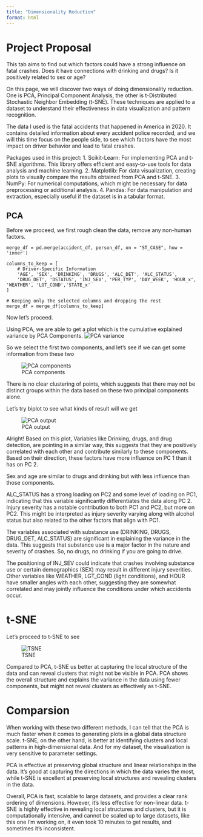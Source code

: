 ```yaml
---
title: "Dimensionality Reduction"
format: html
---
```


# Project Proposal

This tab aims to find out which factors could have a strong influence on fatal crashes. Does it have connections with drinking and drugs? Is it positively related to sex or age?

On this page, we will discover two ways of doing dimensionality reduction. One is PCA, Principal Component Analysis, the other is t-Distributed Stochastic Neighbor Embedding (t-SNE). These techniques are applied to a dataset to understand their effectiveness in data visualization and pattern recognition.

The data I used is the fatal accidents that happened in America in 2020. It contains detailed information about every accident police recorded, and we will this time focus on the people side, to see which factors have the most impact on driver behavior and lead to fatal crashes.

Packages used in this project:
1. Scikit-Learn: For implementing PCA and t-SNE algorithms. This library offers efficient and easy-to-use tools for data analysis and machine learning.
2. Matplotlib: For data visualization, creating plots to visually compare the results obtained from PCA and t-SNE.
3. NumPy: For numerical computations, which might be necessary for data preprocessing or additional analysis.
4. Pandas: For data manipulation and extraction, especially useful if the dataset is in a tabular format.


## PCA

Before we proceed, we first rough clean the data, remove any non-human factors.

```.python
merge_df = pd.merge(accident_df, person_df, on = "ST_CASE", how = 'inner')

columns_to_keep = [
    # Driver-Specific Information
    'AGE', 'SEX', 'DRINKING', 'DRUGS', 'ALC_DET', 'ALC_STATUS', 
    'DRUG_DET', 'DSTATUS', 'INJ_SEV', 'PER_TYP', 'DAY_WEEK', 'HOUR_x', 'WEATHER', 'LGT_COND','STATE_x'
]

# Keeping only the selected columns and dropping the rest
merge_df = merge_df[columns_to_keep]
```

Now let's proceed.

Using PCA, we are able to get a plot which is the cumulative explained variance by PCA Components.
![PCA variance](images/PCA%20pc%20counts.png)

So we select the first two components, and let's see if we can get some information from these two

![PCA components](images/PCA%202%20PC.png)

There is no clear clustering of points, which suggests that there may not be distinct groups within the data based on these two principal components alone.

Let's try biplot to see what kinds of result will we get

![PCA output](images/PCA%202PC%20output.png)

Alright! Based on this plot, Variables like Drinking, drugs, and drug detection, are pointing in a similar way, this suggests that they are positively correlated with each other and contribute similarly to these components. Based on their direction, these factors have more influence on PC 1 than it has on PC 2.

Sex and age are similar to drugs and drinking but with less influence than those components.

ALC_STATUS has a strong loading on PC2 and some level of loading on PC1, indicating that this variable significantly differentiates the data along PC 2. Injury severity has a notable contribution to both PC1 and PC2, but more on PC2. This might be interpreted as injury severity varying along with alcohol status but also related to the other factors that align with PC1.

The variables associated with substance use (DRINKING, DRUGS, DRUG_DET, ALC_STATUS) are significant in explaining the variance in the data. This suggests that substance use is a major factor in the nature and severity of crashes. So, no drugs, no drinking if you are going to drive.

The positioning of INJ_SEV could indicate that crashes involving substance use or certain demographics (SEX) may result in different injury severities. Other variables like WEATHER, LGT_COND (light conditions), and HOUR have smaller angles with each other, suggesting they are somewhat correlated and may jointly influence the conditions under which accidents occur.



# t-SNE

Let's proceed to t-SNE to see

![TSNE](images/TSNE%20plot.png)

Compared to PCA, t-SNE us better at capturing the local structure of the data and can reveal clusters that might not be visible in PCA. PCA shows the overall structure and explains the variance in the data using fewer components, but might not reveal clusters as effectively as t-SNE.


# Comparsion

When working with these two different methods, I can tell that the PCA is much faster when it comes to generating plots in a global data structure scale. t-SNE, on the other hand, is better at identifying clusters and local patterns in high-dimensional data. And for my dataset, the visualization is very sensitive to parameter settings.

PCA is effective at preserving global structure and linear relationships in the data. It's good at capturing the directions in which the data varies the most, while t-SNE is excellent at preserving local structures and revealing clusters in the data.

Overall, PCA is fast, scalable to large datasets, and provides a clear rank ordering of dimensions. However, it's less effective for non-linear data. t-SNE is highly effective in revealing local structures and clusters, but it is computationally intensive, and cannot be scaled up to large datasets, like this one I'm working on, it even took 10 minutes to get results, and sometimes it's inconsistent.


